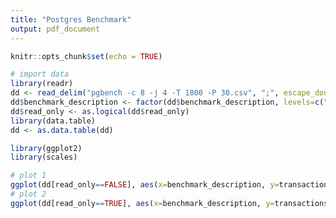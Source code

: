 ```yaml
---
title: "Postgres Benchmark"
output: pdf_document
---
```


```r
knitr::opts_chunk$set(echo = TRUE)
```

```r
# import data
library(readr)
dd <- read_delim("pgbench -c 8 -j 4 -T 1800 -P 30.csv", ";", escape_double = FALSE, trim_ws = TRUE)
dd$benchmark_description <- factor(dd$benchmark_description, levels=c("Gluster (Single DB)", "Docker (Single DB)", "Swarm (Single DB)", "Swarm (Multi DB)", "Pgpool II (Multi DB)"))
dd$read_only <- as.logical(dd$read_only)
library(data.table)
dd <- as.data.table(dd)

library(ggplot2)
library(scales)

# plot 1
ggplot(dd[read_only==FALSE], aes(x=benchmark_description, y=transactions_per_second, group=benchmark_description)) + geom_boxplot() + xlab("Postgres Read-Write Benchmark") + ylab("Transactions Per Second")
# plot 2
ggplot(dd[read_only==TRUE], aes(x=benchmark_description, y=transactions_per_second, group=benchmark_description)) + geom_boxplot() + xlab("Postgres Read-Only Benchmark") + ylab("Transactions Per Second")
```